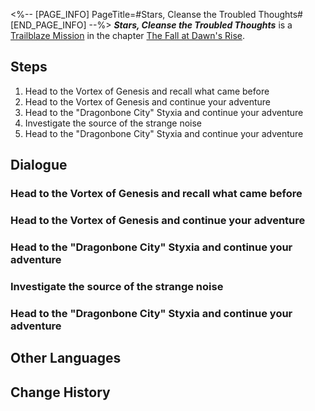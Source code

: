 <%-- [PAGE_INFO]
PageTitle=#Stars, Cleanse the Troubled Thoughts#
[END_PAGE_INFO] --%>
{{Stub|Dialogue.}}
{{Mission Infobox
|id            = 1040401
|title         = 
|image         = {{subst:void|<!--$UPLOAD:<<SpriteOutput/Chronicle/1040401_f.png>-<Mission Stars, Cleanse the Troubled Thoughts Stelle.png>-<Fate's Atlas Images>>-->}}{{subst:void|<!--$UPLOAD:<<SpriteOutput/Chronicle/1040401_m.png>-<Mission Stars, Cleanse the Troubled Thoughts Caelus.png>-<Fate's Atlas Images>>-->}}
<gallery>
Mission Stars, Cleanse the Troubled Thoughts Stelle.png|Stelle
Mission Stars, Cleanse the Troubled Thoughts Caelus.png|Caelus
</gallery>
|type          = Trailblaze
|event_name    = 
|chapter       = The Fall at Dawn's Rise
|requirements  = [[Trailblaze Mission]] ''[[Witch's Mirrored Reversal]]'' completed
|summary       = As you reminisce about your time in Amphoreus at the Vortex of Genesis, Cipher's barrage of messages shatters your reverie. She invites you on a treasure hunt through Styxia&mdash;a welcome distraction. You agree to this, only to be startled when she ambushes you and Mem as a practical joke, disguised as the Flame Reaver.
|characters    = Trailblazer
|startLocation = [[<!--starting world-->]] - [[<!--starting area-->]]
|world         = <!--starting world-->
|area          = <!--starting area-->
|prev          = Witch's Mirrored Reversal
|next          = Scrolls, Turn the Blade's Gaze
|rewards       = Trailblaze EXP*200; Stellar Jade*30; Traveler's Guide*4; Celestial Ambrosia*80; Credit*30,000
}}
'''''Stars, Cleanse the Troubled Thoughts''''' is a [[Trailblaze Mission]] in the chapter [[The Fall at Dawn's Rise]].

==Steps==
# Head to the Vortex of Genesis and recall what came before
# Head to the Vortex of Genesis and continue your adventure
# Head to the "Dragonbone City" Styxia and continue your adventure
# Investigate the source of the strange noise
# Head to the "Dragonbone City" Styxia and continue your adventure

<!--
==Gameplay Notes==

--><!--
==Trial Character==

-->
==Dialogue==
{{Stub Dialogue}}
===Head to the Vortex of Genesis and recall what came before{{subst:void|<!--104040101-->}}===
{{Mission Description|type=trailblaze|location=<!--to be added-->|Since arriving in Amphoreus, each meeting and parting has come in dazzling succession, leaving behind a faint melancholy. Even the ever-spirited (Trailblazer) now stands within the Vortex of Genesis, immersed in memories.}}
{{Dialogue Start}}
:{{tx}}
{{Dialogue End}}

===Head to the Vortex of Genesis and continue your adventure{{subst:void|<!--104040102-->}}===
{{Mission Description|type=trailblaze|location=<!--to be added-->|update|Cipher sent a message inviting (Trailblazer) to go treasure hunting in Styxia &mdash; could be a welcome change of pace.}}
{{Dialogue Start}}
:{{tx}}
{{Dialogue End}}

===Head to the "Dragonbone City" Styxia and continue your adventure{{subst:void|<!--104040104-->}}===
{{Dialogue Start}}
:{{tx}}
{{Dialogue End}}

===Investigate the source of the strange noise{{subst:void|<!--104040105-->}}===
{{Dialogue Start}}
:{{tx}}
{{Dialogue End}}

===Head to the "Dragonbone City" Styxia and continue your adventure{{subst:void|<!--104040106-->}}===
{{Dialogue Start}}
:{{tx}}
{{Dialogue End}}

==Other Languages==
{{Other Languages
|en   = Stars, Cleanse the Troubled Thoughts
|zhs  = 星空啊，为纷乱千念濯洗
|zht  = 星空啊，為紛亂千念濯洗
|ja   = 星空よ、混沌の念を洗い流せ
|ko   = 별하늘이여, 혼란한 마음을 씻어내 주오
|es   = Cielo estrellado, purifica el caos de los pensamientos
|fr   = Étoiles, purifiez les pensées
|ru   = О звёздное небо, очисти мысли от хаоса
|th   = ฟ้าพร่างดาวเอ๋ย จงชะล้างความคิดอันสับสน
|vi   = Hỡi trời sao, hãy thanh lọc tạp niệm hỗn loạn
|de   = O Sternenhimmel, besänftige die wirren Gedanken
|id   = Langit Berbintang, Basuhlah Ribuan Pikiran yang Kacau
|pt   = Estrelas, Purifiquem os Pensamentos Perturbados
}}

==Change History==
{{Change History|3.3}}
